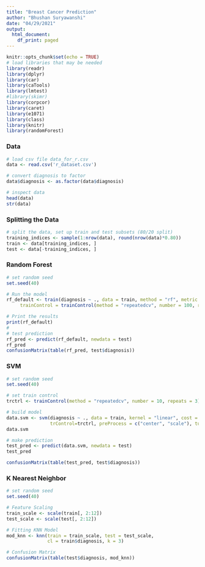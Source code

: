 ```yaml
---
title: "Breast Cancer Prediction"
author: "Bhushan Suryawanshi"
date: "04/29/2021"
output:
  html_document:
    df_print: paged
---
```

```r
knitr::opts_chunk$set(echo = TRUE)
# load libraries that may be needed
library(readr)
library(dplyr)
library(car)
library(caTools)
library(lmtest)
#library(skimr)
library(corpcor)
library(caret)
library(e1071)
library(class)
library(knitr)
library(randomForest)
```
### Data
```r
# load csv file data_for_r.csv
data <- read.csv('r_dataset.csv')

# convert diagnosis to factor
data$diagnosis <- as.factor(data$diagnosis)

# inspect data
head(data)
str(data)
```
### Splitting the Data
```r
# split the data, set up train and test subsets (80/20 split)
training_indices <- sample(1:nrow(data), round(nrow(data)*0.80))
train <- data[training_indices, ]
test <- data[-training_indices, ]
```
### Random Forest
```r
# set random seed
set.seed(40)

# Run the model 
rf_default <- train(diagnosis ~ ., data = train, method = "rf", metric = "Accuracy",
     trainControl = trainControl(method = "repeatedcv", number = 100, repeats = 10))

# Print the results
print(rf_default)
# 
# test prediction 
rf_pred <- predict(rf_default, newdata = test)
rf_pred
confusionMatrix(table(rf_pred, test$diagnosis))
```
### SVM
```r
# set random seed
set.seed(40)

# set train control 
trctrl <- trainControl(method = "repeatedcv", number = 10, repeats = 3)

# build model
data.svm <- svm(diagnosis ~ ., data = train, kernel = "linear", cost = 10, scale = FALSE, 
                trControl=trctrl, preProcess = c("center", "scale"), tuneLength = 10)
data.svm

# make prediction
test_pred <- predict(data.svm, newdata = test)
test_pred

confusionMatrix(table(test_pred, test$diagnosis))
```
### K Nearest Neighbor
```r
# set random seed
set.seed(40)

# Feature Scaling 
train_scale <- scale(train[, 2:12]) 
test_scale <- scale(test[, 2:12]) 

# Fitting KNN Model 
mod_knn <- knn(train = train_scale, test = test_scale, 
               cl = train$diagnosis, k = 3)

# Confusion Matrix 
confusionMatrix(table(test$diagnosis, mod_knn))
```
